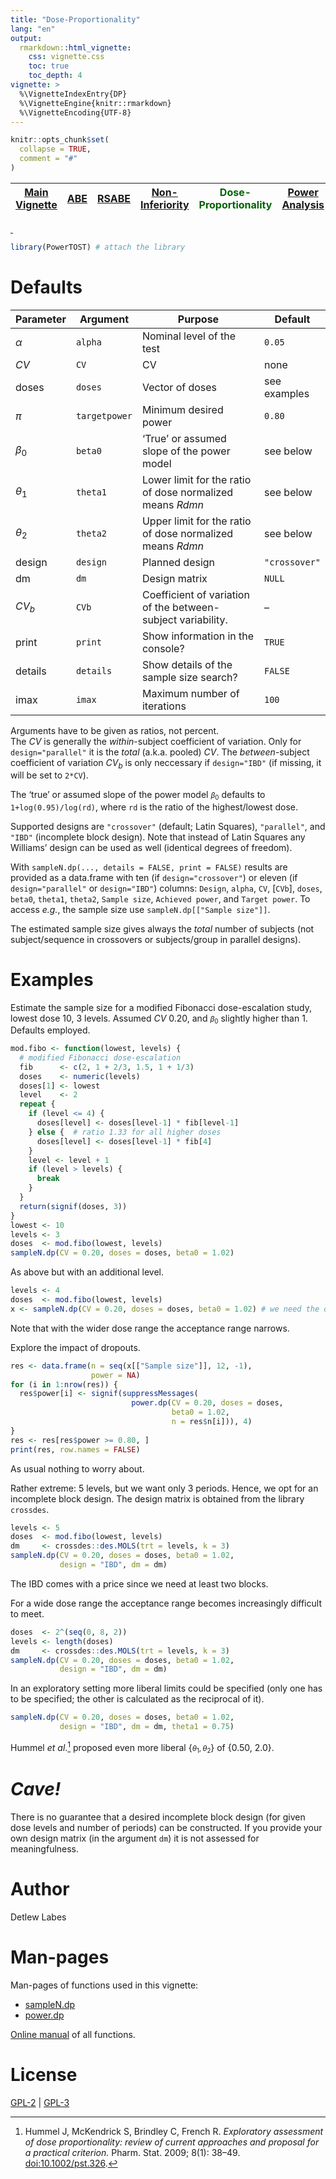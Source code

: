 ```yaml
---
title: "Dose-Proportionality"
lang: "en"
output:
  rmarkdown::html_vignette:
    css: vignette.css
    toc: true
    toc_depth: 4
vignette: >
  %\VignetteIndexEntry{DP}
  %\VignetteEngine{knitr::rmarkdown}
  %\VignetteEncoding{UTF-8}
---
```

```r
knitr::opts_chunk$set(
  collapse = TRUE,
  comment = "#"
)
```
| [Main Vignette](vignette.html) | [ABE](ABE.html) | [RSABE](RSABE.html) | [Non-Inferiority](NI.html) | <span  style="color:#006400" title="You are here">Dose-Proportionality</span> | [Power Analysis](PA.html) |
|:-:|:-:|:-:|:-:|:-:|:-:|
<div class="top"><a class="toplink" href="#" title="▲ top"> </a></div>
```r
library(PowerTOST) # attach the library
```

# Defaults
| Parameter | Argument | Purpose | Default |
|-|---|---------------|----|
| $\alpha$ | `alpha` | Nominal level of the test | `0.05` |
| *CV* | `CV` | CV | none |
| doses | `doses` | Vector of doses | see examples |
| $\pi$ | `targetpower` | <span title="typically 0.80 – 0.90">Minimum desired power</span> | `0.80` |
| $\beta_{0}$ | `beta0` | ‘True’ or assumed slope of the power model | see below |
| $\theta_{1}$ | `theta1` | Lower limit for the ratio of dose normalized means *Rdmn* | see below |
| $\theta_{2}$ | `theta2` | Upper limit for the ratio of dose normalized means *Rdmn* | see below |
| design | `design` | Planned design | `"crossover"` |
| dm | `dm` | Design matrix | `NULL` |
| *CV~b~* | `CVb` | Coefficient of variation of the between-subject variability. | – |
| print | `print` | Show information in the console? | `TRUE` |
| details | `details` | Show details of the sample size search? | `FALSE` |
| imax | `imax` | Maximum number of iterations | `100` |

Arguments have to be given as ratios, not percent.\
The *CV* is generally the *within*-subject coefficient of variation. Only for `design="parallel"` it is the *total* (a.k.a. pooled) *CV*. The *between*-subject coefficient of variation *CV~b~* is only neccessary if `design="IBD"` (if missing, it will be set to `2*CV`).

The ‘true’ or assumed slope of the power model <small>$\beta_{0}$</small> defaults to `1+log(0.95)/log(rd)`, where `rd` is the ratio of the highest/lowest dose.

Supported designs are `"crossover"` (default; Latin Squares), `"parallel"`, and `"IBD"` (incomplete block design). Note that instead of Latin Squares any Williams’ design can be used as well (identical degrees of freedom).

With `sampleN.dp(..., details = FALSE, print = FALSE)` results are provided as a data.frame with ten (if `design="crossover"`) or eleven (if `design="parallel"` or `design="IBD"`) columns: `Design`, `alpha`, `CV`, [`CVb`], `doses`, `beta0`, `theta1`, `theta2`, `Sample size`, `Achieved power`, and `Target power`. To access *e.g.*, the sample size use `sampleN.dp[["Sample size"]]`.

The estimated sample size gives always the *total* number of subjects (not subject/sequence in crossovers or subjects/group in parallel designs).

# Examples
Estimate the sample size for a modified Fibonacci dose-escalation study, lowest dose 10, 3 levels. Assumed *CV* 0.20, and <small>$\beta_{0}$</small> slightly higher than 1. Defaults employed.
```r
mod.fibo <- function(lowest, levels) {
  # modified Fibonacci dose-escalation
  fib      <- c(2, 1 + 2/3, 1.5, 1 + 1/3)
  doses    <- numeric(levels)
  doses[1] <- lowest
  level    <- 2
  repeat {
    if (level <= 4) {
      doses[level] <- doses[level-1] * fib[level-1]
    } else {  # ratio 1.33 for all higher doses
      doses[level] <- doses[level-1] * fib[4]
    }
    level <- level + 1
    if (level > levels) {
      break
    }
  }
  return(signif(doses, 3))
}
lowest <- 10
levels <- 3
doses  <- mod.fibo(lowest, levels)
sampleN.dp(CV = 0.20, doses = doses, beta0 = 1.02)
```

As above but with an additional level.
```r
levels <- 4
doses  <- mod.fibo(lowest, levels)
x <- sampleN.dp(CV = 0.20, doses = doses, beta0 = 1.02) # we need the data.frame later
```
Note that with the wider dose range the acceptance range narrows.

Explore the impact of dropouts.
```r
res <- data.frame(n = seq(x[["Sample size"]], 12, -1),
                  power = NA)
for (i in 1:nrow(res)) {
  res$power[i] <- signif(suppressMessages(
                           power.dp(CV = 0.20, doses = doses,
                                    beta0 = 1.02,
                                    n = res$n[i])), 4)
}
res <- res[res$power >= 0.80, ]
print(res, row.names = FALSE)
```
As usual nothing to worry about.

Rather extreme: 5 levels, but we want only 3 periods. Hence, we opt for an incomplete block design. The design matrix is obtained from the library `crossdes`.
```r
levels <- 5
doses  <- mod.fibo(lowest, levels)
dm     <- crossdes::des.MOLS(trt = levels, k = 3)
sampleN.dp(CV = 0.20, doses = doses, beta0 = 1.02,
           design = "IBD", dm = dm)
```
The IBD comes with a price since we need at least two blocks.

For a wide dose range the acceptance range becomes increasingly difficult to meet.
```r
doses  <- 2^(seq(0, 8, 2))
levels <- length(doses)
dm     <- crossdes::des.MOLS(trt = levels, k = 3)
sampleN.dp(CV = 0.20, doses = doses, beta0 = 1.02,
           design = "IBD", dm = dm)
```
In an exploratory setting more liberal limits could be specified (only one has to be specified; the other is calculated as the reciprocal of it).
```r
sampleN.dp(CV = 0.20, doses = doses, beta0 = 1.02,
           design = "IBD", dm = dm, theta1 = 0.75)
```
Hummel *et al*.^[Hummel J, McKendrick S, Brindley C, French R. *Exploratory assessment of dose proportionality: review of current approaches and proposal for a practical criterion.* Pharm. Stat. 2009; 8(1): 38--49. [doi:10.1002/pst.326](https://doi.org/10.1002/pst.326).] proposed even more liberal {<small>$\theta_{1},\theta_{2}$</small>} of {0.50, 2.0}.

# *Cave!*
There is no guarantee that a desired incomplete block design (for given dose levels and number of periods) can be constructed. If you provide your own design matrix (in the argument `dm`) it is not assessed for meaningfulness.

# Author
Detlew Labes

# Man-pages
Man-pages of functions used in this vignette:

  * [sampleN.dp](library/html/sampleN.dp.html)
  * [power.dp](library/html/power.dp.html)

[Online manual](https://cran.r-project.org/package=PowerTOST/PowerTOST.pdf "PDF") of all functions.

# License
[GPL-2](https://cran.r-project.org/web/licenses/GPL-2 "GNU General Public License, Version 2") | [GPL-3](https://cran.r-project.org/web/licenses/GPL-3 "GNU General Public License, Version 3")

